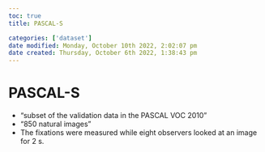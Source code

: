 ```yaml
---
toc: true
title: PASCAL-S

categories: ['dataset']
date modified: Monday, October 10th 2022, 2:02:07 pm
date created: Thursday, October 6th 2022, 1:38:43 pm
---
```


# PASCAL-S
- "subset of the validation data in the PASCAL VOC 2010"
- "850 natural images"
- The fixations were measured while eight observers looked at an image for 2 s.



